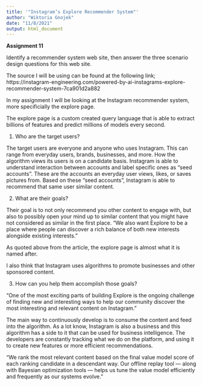 ```yaml
---
title: '"Instagram’s Explore Recommender System"'
author: "Wiktoria Gnojek"
date: "11/8/2021"
output: html_document
---
```

**Assignment 11**

Identify a recommender system web site, then answer the three scenario design questions for this web site.  

The source I will be using can be found at the following link; https://instagram-engineering.com/powered-by-ai-instagrams-explore-recommender-system-7ca901d2a882

In my assignment I will be looking at the Instagram recommender system, more specificially the explore page. 

The explore page is a custom created query language that is able to extract billions of features and predict millions of models every second. 

1) Who are the target users?

The target users are everyone and anyone who uses Instagram. This can range from everyday users, brands, businesses, and more. How the algorithm views its users is on a candidate basis. Instagram is able to understand interaction between accounts and label specific ones as "seed accounts". These are the accounts an everyday user views, likes, or saves pictures from. Based on these "seed accounts", Instagram is able to recommend that same user similar content. 

2) What are their goals? 

Their goal is to not only recommend you other content to engage with, but also to possibly open your mind up to similar content that you might have not considered as similar in the first place. "We also want Explore to be a place where people can discover a rich balance of both new interests alongside existing interests."

As quoted above from the article, the explore page is almost what it is named after.

I also think that Instagram uses algorithms to promote businesses and other sponsored content. 

3) How can you help them accomplish those goals?

"One of the most exciting parts of building Explore is the ongoing challenge of finding new and interesting ways to help our community discover the most interesting and relevant content on Instagram." 

The main way to continuously develop is to consume the content and feed into the algorithm. As a lot know, Instagram is also a business and this algorithm has a side to it that can be used for business intelligence. The developers are constantly tracking what we do on the platform, and using it to create new features or more efficient recommendations. 

"We rank the most relevant content based on the final value model score of each ranking candidate in a descendant way. Our offline replay tool — along with Bayesian optimization tools — helps us tune the value model efficiently and frequently as our systems evolve."